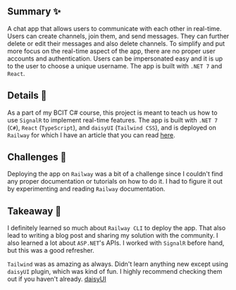 ## Summary ✨
A chat app that allows users to communicate with each other in real-time. Users can create channels, join them, and
send messages. They can further delete or edit their messages and also delete channels. To simplify and put more focus
on the real-time aspect of the app, there are no proper user accounts and authentication. Users can be impersonated easy
and it is up to the user to choose a unique username. The app is built with `.NET 7` and `React`.

## Details 🔎
As a part of my BCIT C# course, this project is meant to teach us how to use `SignalR` to implement real-time features.
The app is built with `.NET 7` (`C#`), `React` (`TypeScript`), and `daisyUI` (`Tailwind CSS`), and is deployed on `Railway` for which
I have an article that you can read <a target="_blank" href="https://iliabedian.com/blog/deploy-dotnet-app-on-railway-with-docker/">here</a>.

## Challenges 🥵
Deploying the app on `Railway` was a bit of a challenge since I couldn't find any proper documentation or tutorials on
how to do it. I had to figure it out by experimenting and reading `Railway` documentation.

## Takeaway 📖
I definitely learned so much about `Railway CLI` to deploy the app. That also lead to writing a blog post and sharing my
solution with the community. I also learned a lot about `ASP.NET`'s APIs. I worked with `SignalR` before hand, but this
was a good refresher.

`Tailwind` was as amazing as always. Didn't learn anything new except using `daisyUI` plugin, which was kind of fun.
I highly recommend checking them out if you haven't already. <a target="_blank" href="https://daisyui.com/">daisyUI</a>
